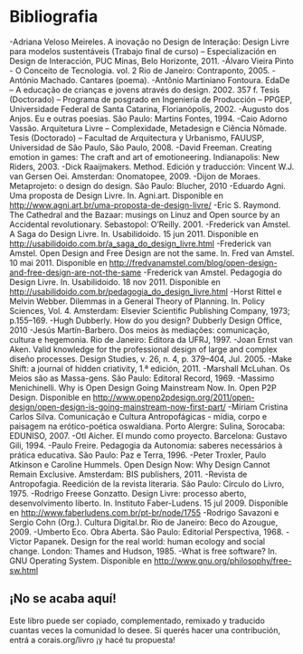 # Bibliografia

-Adriana Veloso Meireles. A inovação no Design de Interação: Design Livre para modelos sustentáveis (Trabajo final de curso) – Especialización en Design de Interacción, PUC Minas, Belo Horizonte, 2011.
-Álvaro Vieira Pinto - O Conceito de Tecnologia. vol. 2 Rio de Janeiro: Contraponto, 2005.
-António Machado. Cantares (poema).
-Antônio Martiniano Fontoura. EdaDe – A educação de crianças e jovens através do design. 2002. 357 f. Tesis (Doctorado) – Programa de posgrado en Ingeniería de Producción – PPGEP, Universidade Federal de Santa Catarina, Florianópolis, 2002.
-Augusto dos Anjos. Eu e outras poesias. São Paulo: Martins Fontes, 1994.
-Caio Adorno Vassão. Arquitetura Livre – Complexidade, Metadesign e Ciência Nômade. Tesis (Doctorado) – Facultad de Arquitectura y Urbanismo, FAUUSP, Universidad de São Paulo, São Paulo, 2008.
-David Freeman. Creating emotion in games: The craft and art of emotioneering. Indianapolis: New Riders, 2003.
-Dick Raaijmakers. Method. Edición y traducción: Vincent W.J. van Gersen Oei. Amsterdan: Onomatopee, 2009.
-Dijon de Moraes. Metaprojeto: o design do design. São Paulo: Blucher, 2010
-Eduardo Agni. Uma proposta de Design Livre. In. Agni.art. Disponible en <http://www.agni.art.br/uma-proposta-de-design-livre/>
-Eric S. Raymond. The Cathedral and the Bazaar: musings on Linuz and Open source by an Accidental revolutionary. Sebastopol: O'Reilly. 2001.
-Frederick van Amstel. A Saga do Design Livre. In. Usabilidoido. 15 jun 2011. Disponible en <http://usabilidoido.com.br/a_saga_do_design_livre.html>
-Frederick van Amstel. Open Design and Free Design are not the same. In. Fred van Amstel. 10 mai 2011. Disponible en <http://fredvanamstel.com/blog/open-design-and-free-design-are-not-the-same>
-Frederick van Amstel. Pedagogia do Design Livre. In. Usabilidoido. 18 nov 2011. Disponible en <http://usabilidoido.com.br/pedagogia_do_design_livre.html>
-Horst Rittel e Melvin Webber. Dilemmas in a General Theory of Planning. In. Policy Sciences, Vol. 4. Amsterdam: Elsevier Scientific Publishing Company, 1973; p.155–169.
-Hugh Dubberly. How do you design? Dubberly Design Office, 2010
-Jesús Martín-Barbero. Dos meios às mediações: comunicação, cultura e hegemonia. Rio de Janeiro: Editora da UFRJ, 1997.
-Joan Ernst van Aken. Valid knowledge for the professional design of large and complex diseño processes. Design Studies, v. 26, n. 4, p. 379–404, Jul. 2005.
-Make Shift: a journal of hidden criativity, 1.ª edición, 2011.
-Marshall McLuhan. Os Meios são as Massa-gens. São Paulo: Editoral Record, 1969.
-Massimo Menichinelli. Why is Open Design Going Mainstream Now. In. Open P2P Design. Disponible en <http://www.openp2pdesign.org/2011/open-design/open-design-is-going-mainstream-now-first-part/>
-Míriam Cristina Carlos Silva. Comunicação e Cultura Antropofágicas - mídia, corpo e paisagem na erótico-poética oswaldiana. Porto Alergre: Sulina, Sorocaba: EDUNISO, 2007.
-Otl Aicher. El mundo como proyecto. Barcelona: Gustavo Gili, 1994.
-Paulo Freire. Pedagogia da Autonomia: saberes necessários à prática educativa. São Paulo: Paz e Terra, 1996.
-Peter Troxler, Paulo Atkinson e Caroline Hummels. Open Design Now: Why Design Cannot Remain Exclusive. Amsterdam: BIS publishers, 2011.
-Revista de Antropofagia. Reedición de la revista literaria. São Paulo: Círculo do Livro, 1975.
-Rodrigo Freese Gonzatto. Design Livre: processo aberto, desenvolvimento liberto. In. Instituto Faber-Ludens. 15 jul 2009. Disponible en <http://www.faberludens.com.br/pt-br/node/1755>
-Rodrigo Savazoni e Sergio Cohn (Org.). Cultura Digital.br. Rio de Janeiro: Beco do Azougue, 2009.
-Umberto Eco. Obra Aberta. São Paulo: Editorial Perspectiva, 1968.
-Victor Papanek. Design for the real world: human ecology and social change. London: Thames and Hudson, 1985.
-What is free software? In. GNU Operating System. Disponible en <http://www.gnu.org/philosophy/free-sw.html>


## ¡No se acaba aquí! 

Este libro puede ser copiado, complementado, remixado y traducido cuantas veces la comunidad lo desee. Si querés hacer una contribución, entrá a corais.org/livro ¡y hacé tu propuesta!